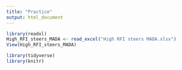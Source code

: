 ```yaml
---
title: "Practice"
output: html_document
---
```



```r
library(readxl)
High_RFI_steers_MADA <- read_excel("High RFI steers MADA.xlsx")
View(High_RFI_steers_MADA)  
```
```r
library(tidyverse)
library(knitr)



```




